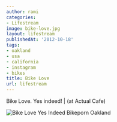 ```yaml
---
author: rami
categories:
- Lifestream
image: bike-love.jpg
layout: lifestream
publishedAt: '2012-10-18'
tags:
- oakland
- usa
- california
- instagram
- bikes
title: Bike Love
url: lifestream
---
```


Bike Love. Yes indeed! | (at Actual Cafe)

![Bike Love Yes Indeed Bikeporn Oakland](/assets/images/content/lifestream/bike-love.jpg)